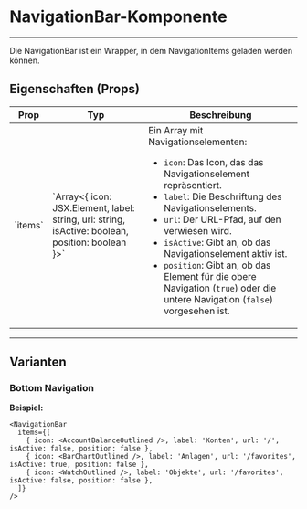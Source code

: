 
<Meta of={NavigationBarStories} />

# NavigationBar-Komponente
---
Die NavigationBar ist ein Wrapper, in dem NavigationItems geladen werden können.


## Eigenschaften (Props)

<table style={{ width: '100%', borderCollapse: 'collapse', marginTop: '16px' }}>
  <thead>
    <tr>
      <th style={{ textAlign: 'left', padding: '8px', borderBottom: '2px solid #ddd' }}>Prop</th>
      <th style={{ textAlign: 'left', padding: '8px', borderBottom: '2px solid #ddd' }}>Typ</th>
      <th style={{ textAlign: 'left', padding: '8px', borderBottom: '2px solid #ddd' }}>Beschreibung</th>
    </tr>
  </thead>
  <tbody>
    <tr>
      <td style={{ padding: '8px', borderBottom: '1px solid #ddd' }}>`items`</td>
      <td style={{ padding: '8px', borderBottom: '1px solid #ddd' }}>`Array<{ icon: JSX.Element, label: string, url: string, isActive: boolean, position: boolean }>`</td>
      <td style={{ padding: '8px', borderBottom: '1px solid #ddd' }}>
        Ein Array mit Navigationselementen:
        <ul>
          <li><code>icon</code>: Das Icon, das das Navigationselement repräsentiert.</li>
          <li><code>label</code>: Die Beschriftung des Navigationselements.</li>
          <li><code>url</code>: Der URL-Pfad, auf den verwiesen wird.</li>
          <li><code>isActive</code>: Gibt an, ob das Navigationselement aktiv ist.</li>
          <li><code>position</code>: Gibt an, ob das Element für die obere Navigation (<code>true</code>) oder die untere Navigation (<code>false</code>) vorgesehen ist.</li>
        </ul>
      </td>
    </tr>
  </tbody>
</table>

---

## Varianten

### Bottom Navigation


<Canvas of={NavigationBarStories.Bottom} />

**Beispiel:**
```tsx
<NavigationBar
  items={[
    { icon: <AccountBalanceOutlined />, label: 'Konten', url: '/', isActive: false, position: false },
    { icon: <BarChartOutlined />, label: 'Anlagen', url: '/favorites', isActive: true, position: false },
    { icon: <WatchOutlined />, label: 'Objekte', url: '/favorites', isActive: false, position: false },
  ]}
/>
